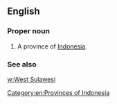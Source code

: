 ==English==

===Proper noun===
{{en-proper noun}}

# A province of [[Indonesia]].

===See also===
[[w:West Sulawesi]]

[[Category:en:Provinces of Indonesia]]